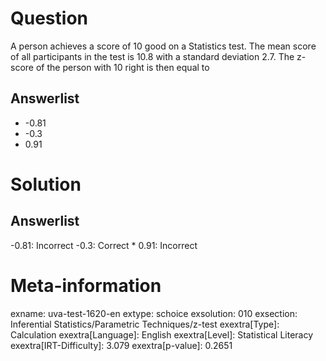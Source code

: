 Question
========

A person achieves a score of 10 good on a Statistics test. The mean score of all participants in the test is 10.8 with a standard deviation 2.7. The z-score of the person with 10 right is then equal to

Answerlist
----------

* -0.81
* -0.3
* 0.91

Solution
========

Answerlist
----------

-0.81: Incorrect
-0.3: Correct
* 0.91: Incorrect

Meta-information
================
exname: uva-test-1620-en
extype: schoice
exsolution: 010
exsection: Inferential Statistics/Parametric Techniques/z-test
exextra[Type]: Calculation
exextra[Language]: English
exextra[Level]: Statistical Literacy
exextra[IRT-Difficulty]: 3.079
exextra[p-value]: 0.2651

